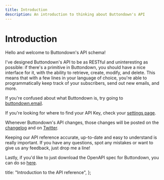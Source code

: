 ```yaml
---
title: Introduction
description: An introduction to thinking about Buttondown's API
---
```



# Introduction

Hello and welcome to Buttondown's API schema!

I've designed Buttondown's API to be as RESTful and uninteresting as possible: if there's a primitive in Buttondown, you should have a nice interface for it, with the ability to retrieve, create, modify, and delete. This means that with a few lines in your language of choice, you're able to programmatically keep track of your subscribers, send out new emails, and more.

If you're confused about what Buttondown is, try going to [buttondown.email](https://buttondown.email).

If you're looking for where to find your API Key, check your [settings page](https://buttondown.email/settings).

Whenever Buttondown's API changes, those changes will be posted on the [changelog](/api-reference/changelog) and on [Twitter](https://twitter.com/buttondown).

Keeping our API reference accurate, up-to-date and easy to understand is really important. If you have any questions, spot any mistakes or want to give us any feedback, just drop me a line!

Lastly, if you'd like to just download the OpenAPI spec for Buttondown, you can do so [here](/schema.yaml).

  title: "Introduction to the API reference",
};
